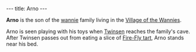 ---
title: Arno
---

{{twinsunica import}}{{Infobox Character
 |image=Arno.jpg
 |race=wannie
 |gender=male
 |size=small
 |age=child
 |magical=no
 |lba1=
 |lba2=yes
 |alignment=neutral
 |occupation=
 |requires=
 |amount=
 |fam1=
 |fam2=
 |planet=undergas
 |island=Island of the Wannies
 |building=Village of the Wannies
}}

'''Arno''' is the son of the [[wannie]] family living in the [[Village of the Wannies]].

Arno is seen playing with his toys when [[Twinsen]] reaches the family's cave. After Twinsen passes out from eating a slice of [[Fire-Fly tart]], Arno stands near his bed.

<!-- remove these category links when they're all automated by categorizers...
[[Category:Wannies]]
[[Category:Male characters]]
[[Category:Small characters]]
[[Category:Infant characters]]
[[Category:Wannies Island inhabitants]] -->